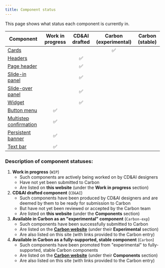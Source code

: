 ```yaml
---
title: Component status
---
```


<PageDescription>

This page shows what status each component is currently in.

</PageDescription>

| Component                                                    | Work in progress | CD&AI drafted | Carbon (experimental) | Carbon (stable) |
| ------------------------------------------------------------ | :--------------: | :-----------: | :-------------------: | :-------------: |
| [Cards](/components/card/usage)                              |                  |               |          ✅           |                 |
| [Headers](/components/headers)                               |                  |      ✅       |                       |                 |
| [Page header](/components/page-header)                       |                  |      ✅       |                       |                 |
| [Slide-in panel](/components/slide-in-panel)                 |                  |      ✅       |                       |                 |
| [Slide-over panel](/components/slide-over-panel/usage)       |                  |      ✅       |                       |                 |
| [Widget](/components/widget/usage)                           |                  |      ✅       |                       |                 |
| [Button menu](/wip/button-menu)                              |        ✅        |               |                       |                 |
| [Multistep confirmation](/wip/multistep-confirmation)        |        ✅        |               |                       |                 |
| [Persistent banner](/wip/persistent-banner)                  |        ✅        |               |                       |                 |
| [Text bar](/wip/text-bar)                                    |        ✅        |               |                       |                 |

### Description of component statuses:

1. **Work in progress** (`WIP`)
   - Such components are actively being worked on by CD&AI designers
   - Have not yet been submitted to Carbon
   - Are listed on **this website** (under the **Work in progress** section)
2. **CD&AI drafted component** (`CD&AI`)
   - Such components have been produced by CD&AI designers and are deemed by them to be ready for submission to Carbon
   - But have not yet been reviewed or accepted by the Carbon team
   - Are listed on **this website** (under the **Components** section)
3. **Available in Carbon as an "experimental" component** (`Carbon-exp`)
   - Such components have been successfully submitted to Carbon
   - Are listed on the **[Carbon website](https://www.carbondesignsystem.com/)** (under their **Experimental** section)
   - Are also listed on this site (with links provided to the Carbon entry)
4. **Available in Carbon as a fully-supported, stable component** (`Carbon`)
   - Such components have been promoted from "experimental" to fully-supported, stable Carbon components
   - Are listed on the **[Carbon website](https://www.carbondesignsystem.com/)** (under their **Components** section)
   - Are also listed on this site (with links provided to the Carbon entry)
